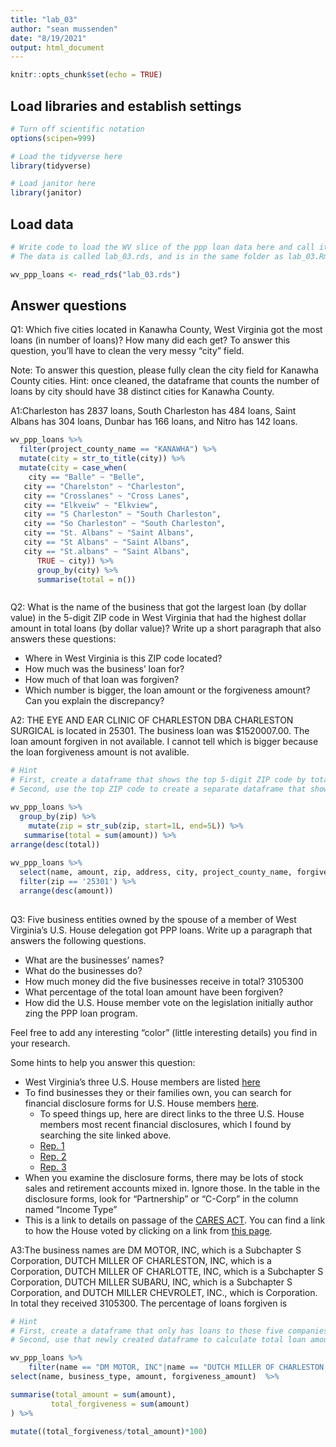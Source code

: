```yaml
---
title: "lab_03"
author: "sean mussenden"
date: "8/19/2021"
output: html_document
---
```


```r
knitr::opts_chunk$set(echo = TRUE)
```

## Load libraries and establish settings
```r
# Turn off scientific notation
options(scipen=999)

# Load the tidyverse here
library(tidyverse)

# Load janitor here
library(janitor)
```

## Load data

```r
# Write code to load the WV slice of the ppp loan data here and call it wv_ppp_loans.
# The data is called lab_03.rds, and is in the same folder as lab_03.Rmd (this data notebook)

wv_ppp_loans <- read_rds("lab_03.rds")
```

## Answer questions

Q1: Which five cities located in Kanawha County, West Virginia got the most loans (in number of loans)? How many did each get? To answer this question, you'll have to clean the very messy "city" field.

Note: To answer this question, please fully clean the city field for Kanawha County cities. Hint: once cleaned, the dataframe that counts the number of loans by city should have 38 distinct cities for Kanawha County.

A1:Charleston has 2837 loans, South Charleston has 484 loans, Saint Albans has 304 loans, Dunbar has	166 loans, and Nitro has 142 loans. 

```r

wv_ppp_loans %>%
  filter(project_county_name == "KANAWHA") %>%
  mutate(city = str_to_title(city)) %>% 
  mutate(city = case_when(
    city == "Balle" ~ "Belle",
   city == "Charelston" ~ "Charleston",
   city == "Crosslanes" ~ "Cross Lanes",
   city == "Elkveiw" ~ "Elkview",
   city == "S Charleston" ~ "South Charleston",
   city == "So Charleston" ~ "South Charleston",      
   city == "St. Albans" ~ "Saint Albans",
   city == "St Albans" ~ "Saint Albans",   
   city == "St.albans" ~ "Saint Albans",   
      TRUE ~ city)) %>% 
      group_by(city) %>% 
      summarise(total = n())



```

Q2: What is the name of the business that got the largest loan (by dollar value) in the 5-digit ZIP code in West Virginia that had the highest dollar amount in total loans (by dollar value)? Write up a short paragraph that also answers these questions:

* Where in West Virginia is this ZIP code located?
* How much was the business' loan for?
* How much of that loan was forgiven?
* Which number is bigger, the loan amount or the forgiveness amount? Can you explain the discrepancy?

A2: THE EYE AND EAR CLINIC OF CHARLESTON DBA CHARLESTON SURGICAL is located in 25301. The business loan was $1520007.00. The loan amount forgiven in not available. I cannot tell which is bigger because the loan forgiveness amount is not avalible. 

```r
# Hint
# First, create a dataframe that shows the top 5-digit ZIP code by total dollar amount
# Second, use the top ZIP code to create a separate dataframe that shows the business with the biggest loan in that ZIP code.

wv_ppp_loans %>% 
  group_by(zip) %>% 
    mutate(zip = str_sub(zip, start=1L, end=5L)) %>%
   summarise(total = sum(amount)) %>%
arrange(desc(total)) 
  
wv_ppp_loans %>%
  select(name, amount, zip, address, city, project_county_name, forgiveness_amount) %>% 
  filter(zip == '25301') %>%
  arrange(desc(amount))
  

```

Q3: Five business entities owned by the spouse of a member of West Virginia's U.S. House delegation got PPP loans. Write up a paragraph that answers the following questions.   

  * What are the businesses' names?
  * What do the businesses do?
  * How much money did the five businesses receive in total? 3105300	
  * What percentage of the total loan amount have been forgiven?
  * How did the U.S. House member vote on the legislation initially author zing the PPP loan program.

Feel free to add any interesting "color" (little interesting details) you find in your research.  

Some hints to help you answer this question:

* West Virginia's three U.S. House members are listed [here](https://www.govtrack.us/congress/members/WV#representatives)
* To find businesses they or their families own, you can search for financial disclosure forms for U.S. House members [here](https://disclosures-clerk.house.gov/PublicDisclosure/FinancialDisclosure#Search).
  * To speed things up, here are direct links to the three U.S. House members most recent financial disclosures, which I found by searching the site linked above.
  * [Rep. 1](https://disclosures-clerk.house.gov/public_disc/financial-pdfs/2020/10042042.pdf)
  * [Rep. 2](https://disclosures-clerk.house.gov/public_disc/financial-pdfs/2020/10040330.pdf)
  * [Rep. 3](https://disclosures-clerk.house.gov/public_disc/financial-pdfs/2020/10042734.pdf)
* When you examine the disclosure forms, there may be lots of stock sales and retirement accounts mixed in.  Ignore those. In the table in the disclosure forms, look for "Partnership" or "C-Corp" in the column named "Income Type"
* This is a link to details on passage of the [CARES ACT](https://www.congress.gov/bill/116th-congress/house-bill/748). You can find a link to how the House voted by clicking on a link from [this page](https://www.congress.gov/bill/116th-congress/house-bill/748/actions).

A3:The business names are DM MOTOR, INC,	which is a Subchapter S Corporation, DUTCH MILLER OF CHARLESTON, INC, which is a Corporation, 	DUTCH MILLER OF CHARLOTTE, INC,	which is a Subchapter S Corporation, DUTCH MILLER SUBARU, INC, which is a	Subchapter S Corporation, and DUTCH MILLER CHEVROLET, INC., which is	Corporation. In total they received 3105300. The percentage of loans forgiven is

```r

# Hint
# First, create a dataframe that only has loans to those five companies
# Second, use that newly created dataframe to calculate total loan amount and percentage forgiven for those companies

wv_ppp_loans %>% 
    filter(name == "DM MOTOR, INC"|name == "DUTCH MILLER OF CHARLESTON, INC"|name == "DUTCH MILLER OF CHARLOTTE, INC"|name == "DUTCH MILLER SUBARU, INC"|name == "DUTCH MILLER CHEVROLET, INC.") %>% 
select(name, business_type, amount, forgiveness_amount)  %>% 

summarise(total_amount = sum(amount),
         total_forgiveness = sum(amount)
) %>% 

mutate((total_forgiveness/total_amount)*100)

```

